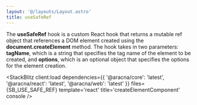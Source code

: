 ```yaml
---
layout: '@/layouts/Layout.astro'
title: useSafeRef
---
```



The **useSafeRef** hook is a custom React hook that returns a mutable ref object that references a DOM element created using the **document.createElement** method. The hook takes in two parameters: **tagName**, which is a string that specifies the tag name of the element to be created, and **options**, which is an optional object that specifies the options for the element creation.

<StackBlitz
  client:load
  dependencies={{
    '@aracna/core': 'latest',
    '@aracna/react': 'latest',
    '@aracna/web': 'latest'
  }}
  files={SB_USE_SAFE_REF}
  template='react'
  title='createElementComponent'
  console
/>

